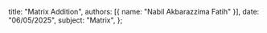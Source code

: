   title: "Matrix Addition",
  authors: [{ name: "Nabil Akbarazzima Fatih" }],
  date: "06/05/2025",
  subject: "Matrix",
};
